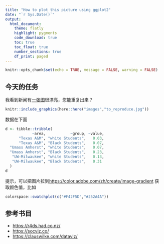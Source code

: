 ```yaml
---
title: "How to plot this picture using ggplot2"
date: "`r Sys.Date()`"
output: 
  html_document:
    theme: flatly
    highlight: pygments
    code_download: true
    toc: true
    toc_float: true
    number_sections: true
    df_print: paged
---
```


```r
knitr::opts_chunk$set(echo = TRUE, message = FALSE, warning = FALSE)
```

## 今天的任务

我看到新闻有[一张图](https://themarkup.org/news/2021/03/02/major-universities-are-using-race-as-a-high-impact-predictor-of-student-success)很漂亮，您能重复出来？

```r
knitr::include_graphics(here::here("images","to_reproduce.jpg"))
```



数据在下面

```r
d <- tibble::tribble(
            ~area,           ~group, ~value,
      "Texas A&M", "white Students",   0.03,
      "Texas A&M", "Black Students",   0.07,
  "Umass Amherst", "white Students",   0.07,
  "Umass Amherst", "Black Students",   0.23,
   "UW-Milwaukee", "white Students",   0.13,
   "UW-Milwaukee", "Black Students",   0.31
  )
d
```

提示，可以把图片拉到<https://color.adobe.com/zh/create/image-gradient> 获取颜色值，比如

```r
colorspace::swatchplot(c("#F42F5D","#252A4A"))
```





## 参考书目

- <https://r4ds.had.co.nz/>
- <https://socviz.co/>
- <https://clauswilke.com/dataviz/>



